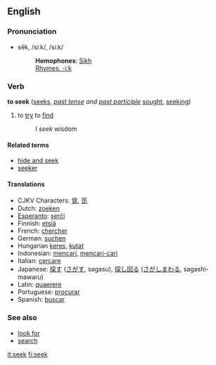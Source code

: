 ==English==
=== Pronunciation ===
*sēk, /siːk/, /si:k/
*:'''Homophones''': [[Sikh]]
*:[[Rhymes:English:-iːk|Rhymes: -iːk]]

=== Verb ===
'''to seek''' ([[seeks]], ''[[past tense]] and [[past participle]]'' [[sought]], [[seeking]])

# to [[try]] to [[find]]
#:I ''seek'' wisdom

====Related terms====
*[[hide and seek]]
*[[seeker]]

==== Translations ====
*CJKV Characters: [[覓]], [[觅]]
*Dutch: [[zoeken]]
*[[Esperanto]]: [[serĉi]]
*Finnish: [[etsiä]]
*French: [[chercher]]
*German: [[suchen]]
*Hungarian [[keres]], [[kutat]]
*Indonesian: [[cari|mencari]], [[cari|mencari-cari]]
*Italian: [[cercare]]
*Japanese: [[探す]] ([[さがす]], sagasu), [[探し回る]] ([[さがしまわる]], sagashi-mawaru)
*Latin: [[quaerere]]
*Portuguese: [[procurar]]
*Spanish: [[buscar]]

===See also===
*[[look for]]
*[[search]]

[[it:seek]]
[[fi:seek]]